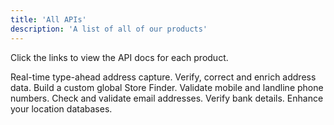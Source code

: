 ```yaml
---
title: 'All APIs'
description: 'A list of all of our products'
---
```


Click the links to view the API docs for each product.

<CardGroup cols={3}>
  <Card title="Address Capture" href="/api-reference/address-capture/address-capture-api-landing" icon="keyboard">
    Real-time type-ahead address capture.
  </Card>
  <Card title="Address Verify" href="/api-reference/address-verify/address-verify-api-landing" icon="database">
    Verify, correct and enrich address data.
  </Card>
  <Card title="Store Finder" href="/api-reference/store-finder/store-finder-api-landing" icon="map-location">
    Build a custom global Store Finder.
  </Card>
    <Card title="Phone Validation" href="/api-reference/phone-validation/phone-validation-api-landing" icon="phone">
    Validate mobile and landline phone numbers.
  </Card>
  <Card title="Email Validation" href="/api-reference/email-validation/email-validation-api-landing" icon="envelope-open-text">
    Check and validate email addresses.
  </Card>
  <Card title="Bank Validation" href="/api-reference/bank-validation/bank-validation-api-landing" icon="building-columns">
    Verify bank details.
  </Card>
  <Card title="Geocode" href="/api-reference/geocode/geocode-api-landing" icon="location-crosshairs">
    Enhance your location databases.
  </Card>
</CardGroup>